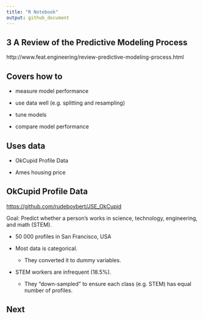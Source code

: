 ```yaml
---
title: "R Notebook"
output: github_document
---
```




## 3 A Review of the Predictive Modeling Process

http://www.feat.engineering/review-predictive-modeling-process.html

## Covers how to

* measure model performance

* use data well (e.g. splitting and resampling)

* tune models

* compare model performance

## Uses data

* OkCupid Profile Data

* Ames housing price

## OkCupid Profile Data

<https://github.com/rudeboybert/JSE_OkCupid>

Goal: Predict whether a person's works in science, technology, engineering, and math (STEM).

* 50 000 profiles in San Francisco, USA

* Most data is categorical.
    * They converted it to dummy variables.

* STEM workers are infrequent (18.5%).
    * They "down-sampled" to ensure each class (e.g. STEM) has equal number of profiles.
    
## Next
